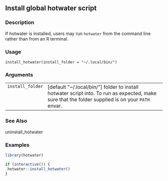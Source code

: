 ## Install global hotwater script {.unnumbered}


### Description

If hotwater is installed, users may run <code>hotwater</code> from the command line
rather than from an R terminal.



### Usage

<pre><code class='language-R'>install_hotwater(install_folder = "~/.local/bin/")
</code></pre>


### Arguments

<table>
<tr><td style = "white-space: nowrap; font-family: monospace; vertical-align: top"><code id="install_folder">install_folder</code></td>
<td>
[default &quot;~/.local/bin/&quot;] folder to install hotwater
script into. To run as expected, make sure that the folder supplied is on your
<code>PATH</code> envar.
</td></tr>
</table>


### See Also

uninstall_hotwater



### Examples
```r
library(hotwater)

if (interactive()) {
 hotwater::install_hotwater()
}


```
